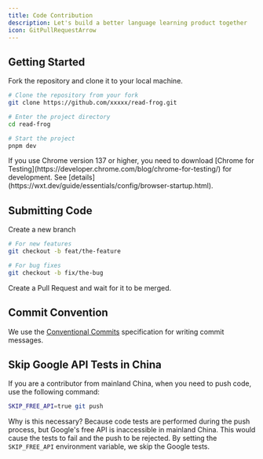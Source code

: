 ```yaml
---
title: Code Contribution
description: Let's build a better language learning product together
icon: GitPullRequestArrow
---
```


## Getting Started

Fork the repository and clone it to your local machine.

```bash
# Clone the repository from your fork
git clone https://github.com/xxxxx/read-frog.git

# Enter the project directory
cd read-frog

# Start the project
pnpm dev
```

<Callout title="pnpm dev can't load the extension automatically">
  If you use Chrome version 137 or higher, you need to download [Chrome for
  Testing](https://developer.chrome.com/blog/chrome-for-testing/) for
  development. See
  [details](https://wxt.dev/guide/essentials/config/browser-startup.html).
</Callout>

## Submitting Code

Create a new branch

```bash
# For new features
git checkout -b feat/the-feature

# For bug fixes
git checkout -b fix/the-bug
```

Create a Pull Request and wait for it to be merged.

## Commit Convention

We use the [Conventional Commits](https://www.conventionalcommits.org/) specification for writing commit messages.

## Skip Google API Tests in China

If you are a contributor from mainland China, when you need to push code, use the following command:

```bash
SKIP_FREE_API=true git push
```

Why is this necessary? Because code tests are performed during the push process, but Google's free API is inaccessible in mainland China. This would cause the tests to fail and the push to be rejected. By setting the `SKIP_FREE_API` environment variable, we skip the Google tests.
